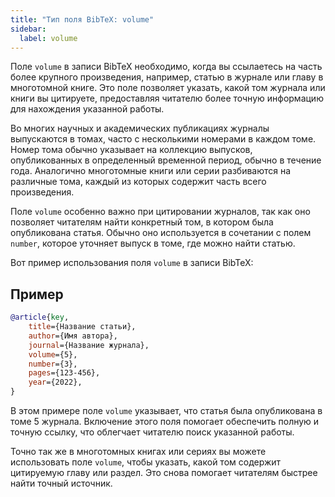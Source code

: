 ```yaml
---
title: "Тип поля BibTeX: volume"
sidebar:
  label: volume
---
```



Поле `volume` в записи BibTeX необходимо, когда вы ссылаетесь на часть более крупного произведения, например, статью в журнале или главу в многотомной книге. Это поле позволяет указать, какой том журнала или книги вы цитируете, предоставляя читателю более точную информацию для нахождения указанной работы.

<CiteDrive />

Во многих научных и академических публикациях журналы выпускаются в томах, часто с несколькими номерами в каждом томе. Номер тома обычно указывает на коллекцию выпусков, опубликованных в определенный временной период, обычно в течение года. Аналогично многотомные книги или серии разбиваются на различные тома, каждый из которых содержит часть всего произведения.

Поле `volume` особенно важно при цитировании журналов, так как оно позволяет читателям найти конкретный том, в котором была опубликована статья. Обычно оно используется в сочетании с полем `number`, которое уточняет выпуск в томе, где можно найти статью.

Вот пример использования поля `volume` в записи BibTeX:

## Пример

```bibtex
@article{key,
    title={Название статьи},
    author={Имя автора},
    journal={Название журнала},
    volume={5},
    number={3},
    pages={123-456},
    year={2022},
}
```

В этом примере поле `volume` указывает, что статья была опубликована в томе 5 журнала. Включение этого поля помогает обеспечить полную и точную ссылку, что облегчает читателю поиск указанной работы.

Точно так же в многотомных книгах или сериях вы можете использовать поле `volume`, чтобы указать, какой том содержит цитируемую главу или раздел. Это снова помогает читателям быстрее найти точный источник.
